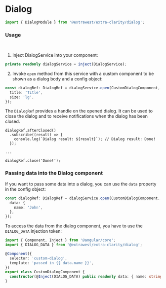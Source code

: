 
<Meta
  title="Components/Dialog/Overview"
/>

# Dialog

```js
import { DialogModule } from '@extrawest/extra-clarity/dialog';
```

### Usage

<br/>

1) Inject DialogService into your component:

```typescript
private readonly dialogService = inject(DialogService);
```

2) Invoke `open` method from this service with a custom component to be shown as a dialog body and a config object:

```typescript
const dialogRef: DialogRef = dialogService.open(CustomDialogComponent, {
  title: 'Title',
  size: 'lg',
});
```

The `DialogRef` provides a handle on the opened dialog. It can be used to close the dialog and to receive notifications when the dialog has been closed.

```
dialogRef.afterClosed()
  .subscribe((result) => {
    console.log(`Dialog result: ${result}`); // Dialog result: Done!
  });

...

dialogRef.close('Done!');
```

### Passing data into the Dialog component

If you want to pass some data into a dialog, you can use the `data` property in the config object:

```typescript
const dialogRef: DialogRef = dialogService.open(CustomDialogComponent, {
  data: {
    name: 'John',
  },
});
```

To access the data from the dialog component, you have to use the `DIALOG_DATA` injection token:

```typescript
import { Component, Inject } from '@angular/core';
import { DIALOG_DATA } from '@extrawest/extra-clarity/dialog';

@Component({
  selector: 'custom-dialog',
  template: 'passed in {{ data.name }}',
})
export class CustomDialogComponent {
  constructor(@Inject(DIALOG_DATA) public readonly data: { name: string }) {}
}
```

